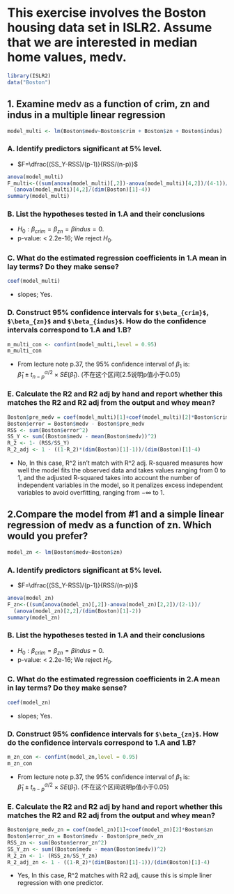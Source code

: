
# This exercise involves the Boston housing data set in ISLR2. Assume that we are interested in median home values, medv.
```r
library(ISLR2)
data("Boston")
```

## 1. Examine medv as a function of crim, zn and indus in a multiple linear regression
```r
model_multi <- lm(Boston$medv~Boston$crim + Boston$zn + Boston$indus)
```

### A. Identify predictors significant at 5% level.
- $F=\dfrac{(SS_Y-RSS)/(p-1)}{RSS/(n-p)}$
```r
anova(model_multi)
F_multi<-((sum(anova(model_multi)[,2])-anova(model_multi)[4,2])/(4-1))/
  (anova(model_multi)[4,2]/(dim(Boston)[1]-4))
summary(model_multi)
```
### B. List the hypotheses tested in 1.A and their conclusions
- $H_0: \beta_{crim}=\beta_{zn}=\beta{indus}=0$.
- p-value: < 2.2e-16; We reject $H_0$.

### C. What do the estimated regression coefficients in 1.A mean in lay terms? Do they make sense?
```r
coef(model_multi)
```
- slopes; Yes.

### D. Construct 95% confidence intervals for `$\beta_{crim}$`, `$\beta_{zn}$` and `$\beta_{indus}$`. How do the confidence intervals correspond to 1.A and 1.B?
```r
m_multi_con <- confint(model_multi,level = 0.95)
m_multi_con
```
- From lecture note p.37, the 95% confidence interval of $\beta_1$ is:\
$\hat{\beta}_1 \pm t^{\alpha/2}_{n-p} \times SE(\hat{\beta}_1)$. (不在这个区间$[2.5%, 97.5%]$说明p值小于0.05)

### E. Calculate the R2 and R2 adj by hand and report whether this matches the R2 and R2 adj from the output and whey mean?
```r
Boston$pre_medv = coef(model_multi)[1]+coef(model_multi)[2]*Boston$crim+coef(model_multi)[3]*Boston$zn+coef(model_multi)[4]*Boston$indus 
Boston$error = Boston$medv - Boston$pre_medv
RSS <- sum(Boston$error^2)
SS_Y <- sum((Boston$medv - mean(Boston$medv))^2)
R_2 <- 1- (RSS/SS_Y)
R_2_adj <- 1 - ((1-R_2)*(dim(Boston)[1]-1))/(dim(Boston)[1]-4)
```
- No, In this case, R^2 isn't match with R^2 adj. R-squared measures how well the model fits the observed data and takes values ranging from $0$ to $1$, and the adjusted R-squared takes into account the number of independent variables in the model, so it penalizes excess independent variables to avoid overfitting, ranging from $-\infty$ to $1$.


## 2.Compare the model from #1 and a simple linear regression of medv as a function of zn. Which would you prefer?
```r
model_zn <- lm(Boston$medv~Boston$zn)
```

### A. Identify predictors significant at 5% level.
- $F=\dfrac{(SS_Y-RSS)/(p-1)}{RSS/(n-p)}$
```r
anova(model_zn)
F_zn<-((sum(anova(model_zn)[,2])-anova(model_zn)[2,2])/(2-1))/
  (anova(model_zn)[2,2]/(dim(Boston)[1]-2))
summary(model_zn)
```
### B. List the hypotheses tested in 1.A and their conclusions
- $H_0: \beta_{crim}=\beta_{zn}=\beta{indus}=0$.
- p-value: < 2.2e-16; We reject $H_0$.

### C. What do the estimated regression coefficients in 2.A mean in lay terms? Do they make sense?
```r
coef(model_zn)
```
- slopes; Yes.

### D. Construct 95% confidence intervals for `$\beta_{zn}$`. How do the confidence intervals correspond to 1.A and 1.B?
```r
m_zn_con <- confint(model_zn,level = 0.95)
m_zn_con
```
- From lecture note p.37, the 95% confidence interval of $\beta_1$ is:\
$\hat{\beta}_1 \pm t^{\alpha/2}_{n-p} \times SE(\hat{\beta}_1)$. (不在这个区间说明p值小于0.05)

### E. Calculate the R2 and R2 adj by hand and report whether this matches the R2 and R2 adj from the output and whey mean?
```r
Boston$pre_medv_zn = coef(model_zn)[1]+coef(model_zn)[2]*Boston$zn
Boston$error_zn = Boston$medv - Boston$pre_medv_zn
RSS_zn <- sum(Boston$error_zn^2)
SS_Y_zn <- sum((Boston$medv - mean(Boston$medv))^2)
R_2_zn <- 1- (RSS_zn/SS_Y_zn)
R_2_adj_zn <- 1 - ((1-R_2)*(dim(Boston)[1]-1))/(dim(Boston)[1]-4)
```
- Yes, In this case, R^2 matches with R2 adj, cause this is simple liner regression with one predictor.